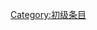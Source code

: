 {{catmore1|[[Wikipedia:农业专题|Wikipedia:农业专题]]}}
{{Articles by Quality| topic=农业|project=农业|format=TOC}}
{{Wikipedia category}}
{{emptycat}}

[[Category:初级条目|Category:初级条目]]
